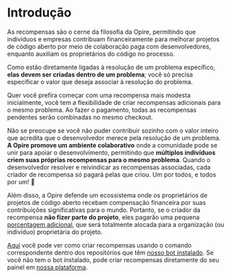 # Introdução

As recompensas são o cerne da filosofia da Opire, permitindo que indivíduos e empresas contribuam financeiramente para melhorar projetos de código aberto por meio de colaboração paga com desenvolvedores, enquanto auxiliam os proprietários do código no processo.

Como estão diretamente ligadas à resolução de um problema específico, **elas devem ser criadas dentro de um problema**; você só precisa especificar o valor que deseja associar à resolução do problema.

Quer você prefira começar com uma recompensa mais modesta inicialmente, você tem a flexibilidade de criar recompensas adicionais para o mesmo problema. Ao fazer o pagamento, todas as recompensas pendentes serão combinadas no mesmo checkout.

Não se preocupe se você não puder contribuir sozinho com o valor inteiro que acredita que o desenvolvedor merece pela resolução de um problema. **A Opire promove um ambiente colaborativo** onde a comunidade pode se unir para apoiar o desenvolvimento, permitindo que **múltiplos indivíduos criem suas próprias recompensas para o mesmo problema**. Quando o desenvolvedor resolver e reivindicar as recompensas associadas, cada criador de recompensa só pagará pelas que criou. Um por todos, e todos por um! 🤝

Além disso, a Opire defende um ecossistema onde os proprietários de projetos de código aberto recebam compensação financeira por suas contribuições significativas para o mundo. Portanto, se o criador da recompensa **não fizer parte do projeto**, eles pagarão uma pequena [porcentagem adicional](/rewards/pricing#percentage-for-code-owner), que será totalmente alocada para a organização (ou indivíduo) proprietária do projeto.

[Aqui](/pt/overview/commands#criar-recompensa) você pode ver como criar recompensas usando o comando correspondente dentro dos repositórios que têm [nosso bot instalado](/pt/overview/install-bot). Se você não tem o bot instalado, pode criar recompensas diretamente do seu painel em [nossa plataforma](https://app.opire.dev/dashboard/creator/rewards).

